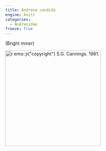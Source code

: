 ```yaml
---
title: Andrena candida
engine: knitr
categories:
  - Andrenidae
freeze: True
---
```

(Bright miner)

[![`r emo::ji("copyright")` S.G. Cannings. 1981.](https://www.zoology.ubc.ca/entomology/main/Hymenoptera/Andrenidae/Andrena%20chlorura%20(3lateral).jpg){height=300}](https://www.zoology.ubc.ca/entomology/main/Hymenoptera/Andrenidae/Andrena%20candida%20(3lateral).jpg)
